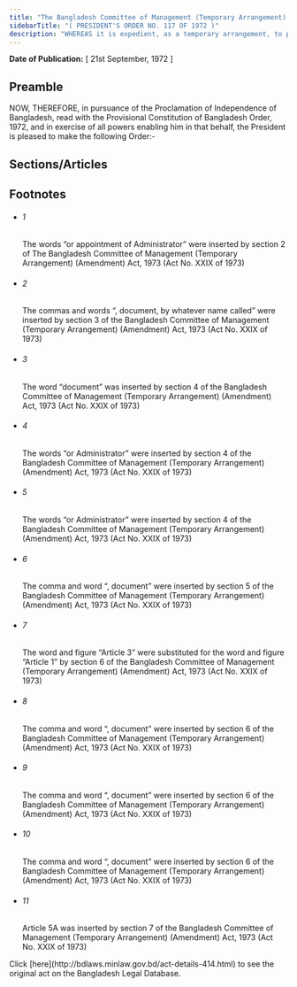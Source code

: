 ```yaml
---
title: "The Bangladesh Committee of Management (Temporary Arrangement) Order, 1972 (P.O.)"
sidebarTitle: "( PRESIDENT'S ORDER NO. 117 OF 1972 )"
description: "WHEREAS it is expedient, as a temporary arrangement, to provide for constitution of certain Committees of management 1[or appointment of Administrator] with a view to providing for proper functioning and where necessary for reconstitution of various institutions constituted prior to independence;"
---
```


**Date of Publication:** [ 21st September, 1972 ]

## Preamble

NOW, THEREFORE, in pursuance of the Proclamation of Independence of Bangladesh, read with the Provisional Constitution of Bangladesh Order, 1972, and in exercise of all powers enabling him in that behalf, the President is pleased to make the following Order:-

## Sections/Articles

## Footnotes

- ###### 1

  The words “or appointment of Administrator” were inserted by section 2 of The Bangladesh Committee of Management (Temporary Arrangement) (Amendment) Act, 1973 (Act No. XXIX of 1973)

- ###### 2

  The commas and words “, document, by whatever name called” were inserted by section 3 of the Bangladesh Committee of Management (Temporary Arrangement) (Amendment) Act, 1973 (Act No. XXIX of 1973)

- ###### 3

  The word “document” was inserted by section 4 of the Bangladesh Committee of Management (Temporary Arrangement) (Amendment) Act, 1973 (Act No. XXIX of 1973)

- ###### 4

  The words “or Administrator” were inserted by section 4 of the Bangladesh Committee of Management (Temporary Arrangement) (Amendment) Act, 1973 (Act No. XXIX of 1973)

- ###### 5

  The words “or Administrator” were inserted by section 4 of the Bangladesh Committee of Management (Temporary Arrangement) (Amendment) Act, 1973 (Act No. XXIX of 1973)

- ###### 6

  The comma and word “, document” were inserted by section 5 of the Bangladesh Committee of Management (Temporary Arrangement) (Amendment) Act, 1973 (Act No. XXIX of 1973)

- ###### 7

  The word and figure “Article 3” were substituted for the word and figure “Article 1” by section 6 of the Bangladesh Committee of Management (Temporary Arrangement) (Amendment) Act, 1973 (Act No. XXIX of 1973)

- ###### 8

  The comma and word “, document” were inserted by section 6 of the Bangladesh Committee of Management (Temporary Arrangement) (Amendment) Act, 1973 (Act No. XXIX of 1973)

- ###### 9

  The comma and word “, document” were inserted by section 6 of the Bangladesh Committee of Management (Temporary Arrangement) (Amendment) Act, 1973 (Act No. XXIX of 1973)

- ###### 10

  The comma and word “, document” were inserted by section 6 of the Bangladesh Committee of Management (Temporary Arrangement) (Amendment) Act, 1973 (Act No. XXIX of 1973)

- ###### 11

  Article 5A was inserted by section 7 of the Bangladesh Committee of Management (Temporary Arrangement) (Amendment) Act, 1973 (Act No. XXIX of 1973)

<Note>
  Click [here](http://bdlaws.minlaw.gov.bd/act-details-414.html) to see the original act on the Bangladesh Legal Database.
</Note>
